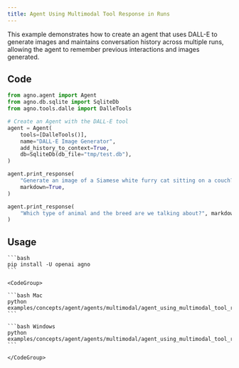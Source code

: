 ```yaml
---
title: Agent Using Multimodal Tool Response in Runs
---
```


This example demonstrates how to create an agent that uses DALL-E to generate images and maintains conversation history across multiple runs, allowing the agent to remember previous interactions and images generated.

## Code

```python examples/concepts/agent/agents/multimodal/agent_using_multimodal_tool_response_in_runs.py
from agno.agent import Agent
from agno.db.sqlite import SqliteDb
from agno.tools.dalle import DalleTools

# Create an Agent with the DALL-E tool
agent = Agent(
    tools=[DalleTools()],
    name="DALL-E Image Generator",
    add_history_to_context=True,
    db=SqliteDb(db_file="tmp/test.db"),
)

agent.print_response(
    "Generate an image of a Siamese white furry cat sitting on a couch?",
    markdown=True,
)

agent.print_response(
    "Which type of animal and the breed are we talking about?", markdown=True
)
```

## Usage

<Steps>
  <Snippet file="create-venv-step.mdx" />

  <Step title="Install libraries">

    ```bash
    pip install -U openai agno
    ```

  </Step>

  <Step title="Run Agent">

    <CodeGroup>

    ```bash Mac
    python examples/concepts/agent/agents/multimodal/agent_using_multimodal_tool_response_in_runs.py
    ```

    ```bash Windows
    python examples/concepts/agent/agents/multimodal/agent_using_multimodal_tool_response_in_runs.py
    ```

    </CodeGroup>

  </Step>

</Steps>